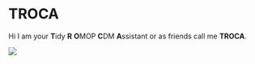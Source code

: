 # TROCA

Hi I am your **T**idy **R** **O**MOP **C**DM **A**ssistant or as friends call me **TROCA**.

![](man/figures/logo.png)
